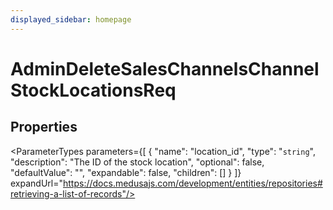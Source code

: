 ```yaml
---
displayed_sidebar: homepage
---
```



# AdminDeleteSalesChannelsChannelStockLocationsReq

## Properties

<ParameterTypes parameters={[
  {
    "name": "location_id",
    "type": "`string`",
    "description": "The ID of the stock location",
    "optional": false,
    "defaultValue": "",
    "expandable": false,
    "children": []
  }
]} expandUrl="https://docs.medusajs.com/development/entities/repositories#retrieving-a-list-of-records"/>
